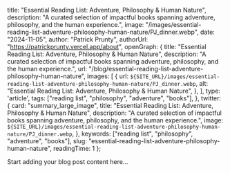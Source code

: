 
  title: "Essential Reading List: Adventure, Philosophy & Human Nature",
  description: "A curated selection of impactful books spanning adventure, philosophy, and the human experience.",
  image: "/images/essential-reading-list-adventure-philosophy-human-nature/PJ_dinner.webp",
  date: "2024-11-05",
  author: "Patrick Prunty",
  authorUrl: "https://patrickprunty.vercel.app/about",
  openGraph: {
    title: "Essential Reading List: Adventure, Philosophy & Human Nature",
    description: "A curated selection of impactful books spanning adventure, philosophy, and the human experience.",
    url: "/blog/essential-reading-list-adventure-philosophy-human-nature",
    images: [
      {
        url: `${SITE_URL}/images/essential-reading-list-adventure-philosophy-human-nature/PJ_dinner.webp`,
        alt: "Essential Reading List: Adventure, Philosophy & Human Nature",
      },
    ],
    type: 'article',
    tags: ["reading list", "philosophy", "adventure", "books"],
  },
  twitter: {
    card: "summary_large_image",
    title: "Essential Reading List: Adventure, Philosophy & Human Nature",
    description: "A curated selection of impactful books spanning adventure, philosophy, and the human experience.",
    image: `${SITE_URL}/images/essential-reading-list-adventure-philosophy-human-nature/PJ_dinner.webp`,
  },
  keywords: ["reading list", "philosophy", "adventure", "books"],
  slug: "essential-reading-list-adventure-philosophy-human-nature",
  readingTime: 1
};

Start adding your blog post content here...
